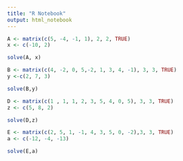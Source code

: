 ```yaml
---
title: "R Notebook"
output: html_notebook
---
```


```r
A <- matrix(c(5, -4, -1, 1), 2, 2, TRUE)
x <- c(-10, 2)

solve(A, x)

```

```r
B <- matrix(c(4, -2, 0, 5,-2, 1, 3, 4, -1), 3, 3, TRUE)
y <-c(2, 7, 3)

solve(B,y)

```
```r
D <- matrix(c(1 , 1, 1, 2, 3, 5, 4, 0, 5), 3, 3, TRUE)
z <- c(5, 8, 2)

solve(D,z)

```
```r
E <- matrix(c(2, 5, 1, -1, 4, 3, 5, 0, -2),3, 3, TRUE)
a <- c(-12, -4, -13)

solve(E,a)
```